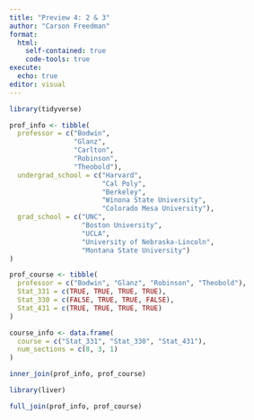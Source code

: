 ```yaml
---
title: "Preview 4: 2 & 3"
author: "Carson Freedman"
format: 
  html:
    self-contained: true
    code-tools: true
execute:
  echo: true
editor: visual
---
```


```r
library(tidyverse)
```

```r
prof_info <- tibble(
  professor = c("Bodwin", 
                "Glanz", 
                "Carlton",
                "Robinson",
                "Theobold"),
  undergrad_school = c("Harvard", 
                       "Cal Poly",
                       "Berkeley",
                       "Winona State University",
                       "Colorado Mesa University"),
  grad_school = c("UNC", 
                  "Boston University", 
                  "UCLA",
                  "University of Nebraska-Lincoln",
                  "Montana State University")
)

prof_course <- tibble(
  professor = c("Bodwin", "Glanz", "Robinson", "Theobold"),
  Stat_331 = c(TRUE, TRUE, TRUE, TRUE),
  Stat_330 = c(FALSE, TRUE, TRUE, FALSE),
  Stat_431 = c(TRUE, TRUE, TRUE, TRUE)
)

course_info <- data.frame(
  course = c("Stat_331", "Stat_330", "Stat_431"),
  num_sections = c(8, 3, 1)
)
```

```r
inner_join(prof_info, prof_course)
```

```r
library(liver)
```

```r
full_join(prof_info, prof_course)
```
